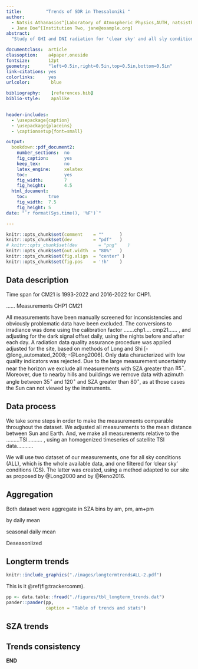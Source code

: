 ```yaml
---
title:         "Trends of SDR in Thessaloniki "
author:
  - Natsis Athanasios^[Laboratory of Atmospheric Physics,AUTH, natsisthanasis@gmail.com]
  - Jane Doe^[Institution Two, jane@example.org]
abstract:
  "Study of GHI and DNI radiation for 'clear sky' and all sly conditions."

documentclass:  article
classoption:    a4paper,oneside
fontsize:       12pt
geometry:       "left=0.5in,right=0.5in,top=0.5in,bottom=0.5in"
link-citations: yes
colorlinks:     yes
urlcolor:        blue

bibliography:    [references.bib]
biblio-style:    apalike

    
header-includes:
  - \usepackage{caption}
  - \usepackage{placeins}
  - \captionsetup{font=small}

output:
  bookdown::pdf_document2:
    number_sections:  no
    fig_caption:      yes
    keep_tex:         no
    latex_engine:     xelatex
    toc:              yes
    fig_width:        7
    fig_height:       4.5
  html_document:
    toc:        true
    fig_width:  7.5
    fig_height: 5
date: "`r format(Sys.time(), '%F')`"

---
```




```r
knitr::opts_chunk$set(comment    = ""      )
knitr::opts_chunk$set(dev        = "pdf"   )
# knitr::opts_chunk$set(dev        = "png"    )
knitr::opts_chunk$set(out.width  = "80%"   )
knitr::opts_chunk$set(fig.align  = "center" )
knitr::opts_chunk$set(fig.pos    = '!h'    )

```


## Data description 

<!-- time span -->
Time span for CM21 is 1993-2022 and 2016-2022 for CHP1.

...... Measurements CHP1 CM21


<!-- screening -->
All measurements have been manually screened for inconsistencies and obviously 
problematic data have been excluded.
<!-- physical quantities -->
The conversions to irradiance was done using the calibration factor
.......chp1.... cmp21......
, and adjusting for the dark signal offset daily, using the nights 
before and after each day.
<!-- Quality assurance -->
A radiation data quality assurance procedure was applied adjusted for the site,
based on methods of Long and Shi\ [-@long_automated_2008; -@Long2006]. 
Only data characterized with low quality indicators was rejected.
<!-- Data preparation -->
Due to the large measurement uncertainty near the horizon we exclude
all measurements with SZA greater than $85^\circ$. Moreover, due to 
nearby hills and buildings we remove data with azimuth angle between 
$35^\circ$ and $120^\circ$ and SZA greater than $80^\circ$, as at 
those cases the Sun can not viewed by the instruments.


## Data process

We take some steps in order to make the measurements comparable throughout
the dataset. 
<!-- 1au -->
We adjusted all measurements to the mean distance between Sun and Earth.
<!-- TSI -->
And, we make all measurements relative to the .........TSI.......... , 
using an homogenized timeseries of satellite TSI data...........

<!-- Clear Sky -->
We will use two dataset of our measurements, one for all sky conditions (ALL),
which is the whole available data, and one filtered for 'clear sky' 
conditions (CS). The latter was created, using a method adapted to our 
site as proposed by @Long2000 and by @Reno2016.




## Aggregation 

Both dataset were aggregate in SZA bins by am, pm, am+pm

by daily mean 

seasonal daily mean

Deseasonlized


## Longterm trends

```r
knitr::include_graphics("./images/longtermtrendsALL-2.pdf")
```

This is it \@ref(fig:trackercomm).


\FloatBarrier


<!-- \tiny -->
```r
pp <- data.table::fread("./figures/tbl_longterm_trends.dat")
pander::pander(pp,
               caption = "Table of trends and stats")
```
<!-- \normalsize -->

## SZA trends

## Trends consistency


**END**


